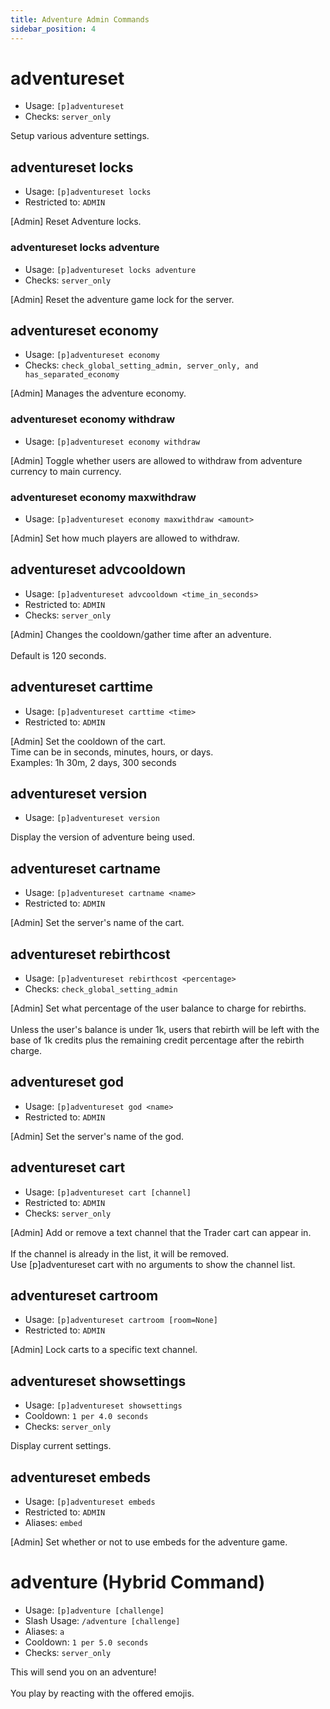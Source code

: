 ```yaml
---
title: Adventure Admin Commands
sidebar_position: 4
---
```


# adventureset
 - Usage: `[p]adventureset `
 - Checks: `server_only`

Setup various adventure settings.

## adventureset locks
 - Usage: `[p]adventureset locks `
 - Restricted to: `ADMIN`

[Admin] Reset Adventure locks.

### adventureset locks adventure
 - Usage: `[p]adventureset locks adventure `
 - Checks: `server_only`

[Admin] Reset the adventure game lock for the server.

## adventureset economy
 - Usage: `[p]adventureset economy `
 - Checks: `check_global_setting_admin, server_only, and has_separated_economy`

[Admin] Manages the adventure economy.

### adventureset economy withdraw
 - Usage: `[p]adventureset economy withdraw `

[Admin] Toggle whether users are allowed to withdraw from adventure currency to main currency.

### adventureset economy maxwithdraw
 - Usage: `[p]adventureset economy maxwithdraw <amount> `

[Admin] Set how much players are allowed to withdraw.

## adventureset advcooldown
 - Usage: `[p]adventureset advcooldown <time_in_seconds> `
 - Restricted to: `ADMIN`
 - Checks: `server_only`

[Admin] Changes the cooldown/gather time after an adventure.<br/><br/>Default is 120 seconds.

## adventureset carttime
 - Usage: `[p]adventureset carttime <time> `
 - Restricted to: `ADMIN`

[Admin] Set the cooldown of the cart.<br/>Time can be in seconds, minutes, hours, or days.<br/>Examples: 1h 30m, 2 days, 300 seconds

## adventureset version
 - Usage: `[p]adventureset version `

Display the version of adventure being used.

## adventureset cartname
 - Usage: `[p]adventureset cartname <name> `
 - Restricted to: `ADMIN`

[Admin] Set the server's name of the cart.

## adventureset rebirthcost
 - Usage: `[p]adventureset rebirthcost <percentage> `
 - Checks: `check_global_setting_admin`

[Admin] Set what percentage of the user balance to charge for rebirths.<br/><br/>Unless the user's balance is under 1k, users that rebirth will be left with the base of 1k credits plus the remaining credit percentage after the rebirth charge.

## adventureset god
 - Usage: `[p]adventureset god <name> `
 - Restricted to: `ADMIN`

[Admin] Set the server's name of the god.

## adventureset cart
 - Usage: `[p]adventureset cart [channel] `
 - Restricted to: `ADMIN`
 - Checks: `server_only`

[Admin] Add or remove a text channel that the Trader cart can appear in.<br/><br/>If the channel is already in the list, it will be removed.<br/>Use [p]adventureset cart with no arguments to show the channel list.

## adventureset cartroom
 - Usage: `[p]adventureset cartroom [room=None] `
 - Restricted to: `ADMIN`

[Admin] Lock carts to a specific text channel.

## adventureset showsettings
 - Usage: `[p]adventureset showsettings `
 - Cooldown: `1 per 4.0 seconds`
 - Checks: `server_only`

Display current settings.

## adventureset embeds
 - Usage: `[p]adventureset embeds `
 - Restricted to: `ADMIN`
 - Aliases: `embed`

[Admin] Set whether or not to use embeds for the adventure game.

# adventure (Hybrid Command)
 - Usage: `[p]adventure [challenge] `
 - Slash Usage: `/adventure [challenge] `
 - Aliases: `a`
 - Cooldown: `1 per 5.0 seconds`
 - Checks: `server_only`

This will send you on an adventure!<br/><br/>You play by reacting with the offered emojis.

